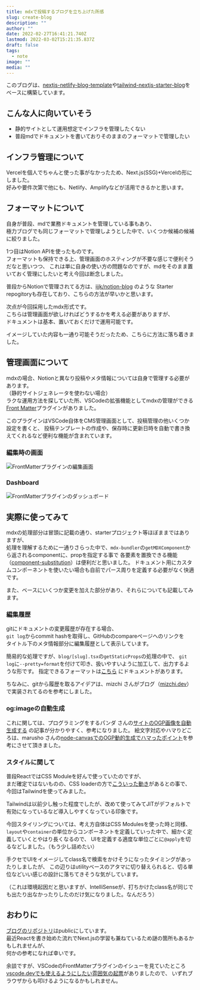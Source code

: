 ```yaml
---
title: mdxで投稿するブログを立ち上げた所感
slug: create-blog
description: ""
author: ""
date: 2022-02-27T16:41:21.740Z
lastmod: 2022-03-02T15:21:35.837Z
draft: false
tags:
  - note
image: ""
media: ""
---
```


このブログは、[nextjs-netlify-blog-template](https://github.com/wutali/nextjs-netlify-blog-template)や[tailwind-nextjs-starter-blog](https://github.com/timlrx/tailwind-nextjs-starter-blog)をベースに構築しています。

## こんな人に向いていそう

- 静的サイトとして運用想定でインフラを管理したくない
- 普段mdでドキュメントを書いておりそのままのフォーマットで管理したい

## インフラ管理について

Vercelを個人でちゃんと使った事がなかったため、Next.js(SSG)+Vercelの形にしました。  
好みや要件次第で他にも、Netlify、Amplifyなどが活用できるかと思います。

## フォーマットについて

自身が普段、mdで業務ドキュメントを管理している事もあり、  
極力ブログでも同じフォーマットで管理しようとした中で、いくつか候補の候補に絞りました。

1つ目はNotion APIを使ったものです。  
フォーマットも保持できる上、管理画面のホスティングが不要な感じで便利そうだなと思いつつ、
これは単に自身の使い方の問題なのですが、mdをそのまま置いておく管理にしたいと考え今回は断念しました。

普段からNotionで管理されてる方は、[ijjk/notion-blog](https://github.com/ijjk/notion-blog) のような
Starter repogitoryも存在しており、こちらの方法が早いかと思います。

次点が今回採用したmdx形式です。  
こちらは管理画面が欲しければどうするかを考える必要がありますが、  
ドキュメントは基本、置いておくだけで運用可能です。

イメージしていた内容も一通り可能そうだったため、こちらに方法に落ち着きました。

## 管理画面について

mdxの場合、Notionと異なり投稿やメタ情報については自身で管理する必要があります。  
（静的サイトジェネレータを使わない場合）  
ラクな運用方法を探していた所、VSCodeの拡張機能としてmdxの管理ができる[Front Matter](https://marketplace.visualstudio.com/items?itemName=eliostruyf.vscode-front-matter)プラグインがありました。

このプラグインはVSCode自体をCMS管理画面として、投稿管理の他いくつか設定を書くと、
投稿テンプレートの作成や、保存時に更新日時を自動で書き換えてくれるなど便利な機能が含まれています。

### 編集時の画面
![FrontMatterプラグインの編集画面](202203/frontmatter.png)

### Dashboard
![FrontMatterプラグインのダッシュボード](202203/dashboard.png)

## 実際に使ってみて

mdxの処理部分は冒頭に記載の通り、starterプロジェクト等ほぼままではありますが、  
処理を理解するために一通りさらった中で、`mdx-bundler`の`getMDXComponent`から返されるcomponentに、propを指定する事で
各要素を置換できる機能（[component-substitution](https://github.com/kentcdodds/mdx-bundler/blob/main/README.md#component-substitution)）は便利だと思いました。
ドキュメント用にカスタムコンポーネントを使いたい場合も自前でパース周りを定義する必要がなく快適です。

また、ベースにいくつか変更を加えた部分があり、それらについても記載してみます。

### 編集履歴

gitにドキュメントの変更履歴が存在する場合、  
`git log`からcommit hashを取得し、GitHubのcompareページへのリンクを  
タイトル下のメタ情報部分に編集履歴として表示しています。

簡易的な処理ですが、`blog/[slug].tsx`の`getStaticProps`の処理の中で、
`git log`に`--pretty=format`を付けて叩き、扱いやすいように加工して、出力するような形です。
指定できるフォーマットは[こちら](https://git-scm.com/docs/pretty-formats#_pretty_formats) にドキュメントがあります。

ちなみに、gitから履歴を取るアイデアは、mizchi さんがブログ（[mizchi.dev](https://mizchi.dev/)）で実装されてるのを参考にしました。

### og:imageの自動生成

これに関しては、プログラミングをするパンダ さんの[サイトのOGP画像を自動生成する](https://zenn.dev/panda_program/articles/generate-og-image) の記事が分かりやすく、参考になりました。
絵文字対応やハマりどころは、marusho さんの[node-canvasでのOGP動的生成でハマったポイント](https://blog.marusho.io/node-canvas-on-next)を参考にさせて頂きました。

### スタイルに関して

普段ReactではCSS Moduleを好んで使っていたのですが、  
まだ確定ではないものの、CSS loaderの方で[こういった動き](https://zenn.dev/jxck/scraps/dc8780fd5b8ea6)があるとの事で、  
今回はTailwindを使ってみました。

Tailwindは以前少し触った程度でしたが、改めて使ってみてJITがデフォルトで有効になっているなど導入しやすくなっている印象です。

今回スタイリングについては、考え方自体はCSS Modulesを使った時と同様、
`layout`や`container`の単位からコンポーネントを定義していった中で、細かく定義していくとやはり長くなるので、
UIを定義する適度な単位ごとに`@apply`を切るなどしました。（もう少し詰めたい）

手クセでUIをイメージしてclass名で検索をかけそうになったタイミングがあったりしましたが、
この辺りはutilityベースのアタマに切り替えられると、切る単位などいい感じの設計に落ちてきそうな気がしています。

（これは環境起因だと思いますが、IntelliSenseが、打ちかけたclass名が同じでも出たり出なかったりしたのだけ気になりました。なんだろう）

## おわりに
[ブログのリポジトリ](https://github.com/uuki/dev)はpublicにしています。  
最近Reactを書き始めた流れでNext.jsの学習も兼ねているため謎の箇所もあるかもしれませんが、  
何かの参考になれば幸いです。

余談ですが、VSCodeのFrontMatterプラグインのイシューを見ていたところ[vscode.devでも使えるようにしたい雰囲気の起票](https://github.com/estruyf/vscode-front-matter/issues/161)がありましたので、
いずれブラウザからも叩けるようになるかもしれません。
